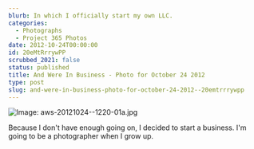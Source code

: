 ```yaml
---
blurb: In which I officially start my own LLC.
categories:
  - Photographs
  - Project 365 Photos
date: 2012-10-24T00:00:00
id: 20eMtRrrywPP
scrubbed_2021: false
status: published
title: And Were In Business - Photo for October 24 2012
type: post
slug: and-were-in-business-photo-for-october-24-2012--20emtrrrywpp
---
```


![Image: aws-20121024--1220-01a.jpg](/aws-20121024--1220-01a.jpg)

Because I don't have enough going on, I decided to start a business. I'm going to be a photographer when I grow up.